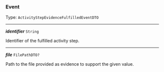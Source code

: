 


### Event

Type: `ActivityStepEvidenceFulfilledEventDTO`

---

***identifier*** `String`

Identifier of the fulfilled activity step.



---

***file*** `FilePathDTO?`

Path to the file provided as evidence to support the given value.


